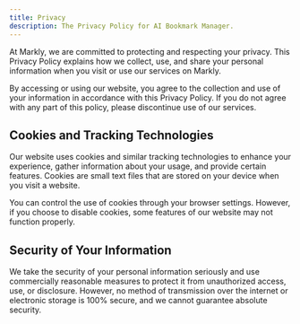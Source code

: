 ```yaml
---
title: Privacy
description: The Privacy Policy for AI Bookmark Manager.
---
```


At Markly, we are committed to protecting and respecting your privacy. This Privacy Policy explains how we collect, use, and share your personal information when you visit or use our services on Markly.

By accessing or using our website, you agree to the collection and use of your information in accordance with this Privacy Policy. If you do not agree with any part of this policy, please discontinue use of our services.

## Cookies and Tracking Technologies

Our website uses cookies and similar tracking technologies to enhance your experience, gather information about your usage, and provide certain features. Cookies are small text files that are stored on your device when you visit a website.

You can control the use of cookies through your browser settings. However, if you choose to disable cookies, some features of our website may not function properly.


## Security of Your Information

We take the security of your personal information seriously and use commercially reasonable measures to protect it from unauthorized access, use, or disclosure. However, no method of transmission over the internet or electronic storage is 100% secure, and we cannot guarantee absolute security.


